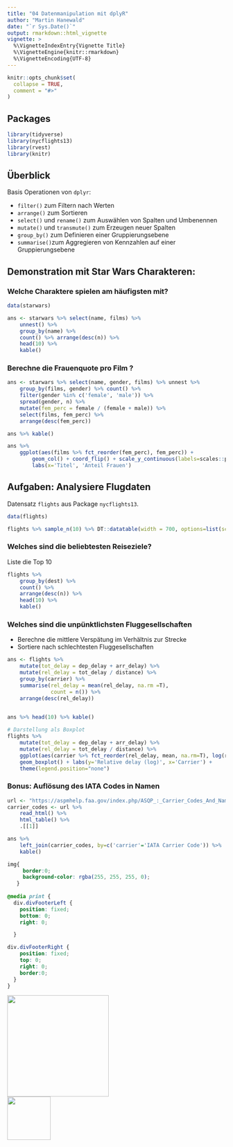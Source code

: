 ```yaml
---
title: "04 Datenmanipulation mit dplyR"
author: "Martin Hanewald"
date: "`r Sys.Date()`"
output: rmarkdown::html_vignette
vignette: >
  %\VignetteIndexEntry{Vignette Title}
  %\VignetteEngine{knitr::rmarkdown}
  %\VignetteEncoding{UTF-8}
---
```


```r
knitr::opts_chunk$set(
  collapse = TRUE,
  comment = "#>"
)

```

## Packages

```r
library(tidyverse)
library(nycflights13)
library(rvest)
library(knitr)
```

## Überblick

Basis Operationen von `dplyr`:

- `filter()` zum Filtern nach Werten
- `arrange()` zum Sortieren
- `select()` und `rename()` zum Auswählen von Spalten und Umbenennen
- `mutate()` und `transmute()` zum Erzeugen neuer Spalten
- `group_by()` zum Definieren einer Gruppierungsebene
- `summarise()`zum Aggregieren von Kennzahlen auf einer Gruppierungsebene

## Demonstration mit Star Wars Charakteren:

### Welche Charaktere spielen am häufigsten mit?

```r
data(starwars)

ans <- starwars %>% select(name, films) %>% 
    unnest() %>% 
    group_by(name) %>% 
    count() %>% arrange(desc(n)) %>% 
    head(10) %>% 
    kable()
```


### Berechne die Frauenquote pro Film ?

```r
ans <- starwars %>% select(name, gender, films) %>% unnest %>% 
    group_by(films, gender) %>% count() %>% 
    filter(gender %in% c('female', 'male')) %>% 
    spread(gender, n) %>% 
    mutate(fem_perc = female / (female + male)) %>% 
    select(films, fem_perc) %>% 
    arrange(desc(fem_perc)) 

ans %>% kable()

ans %>% 
    ggplot(aes(films %>% fct_reorder(fem_perc), fem_perc)) + 
        geom_col() + coord_flip() + scale_y_continuous(labels=scales::percent)+
        labs(x='Titel', 'Anteil Frauen')

```

## Aufgaben: Analysiere Flugdaten

Datensatz `flights` aus Package `nycflights13`.

```r
data(flights)
```

```r
flights %>% sample_n(10) %>% DT::datatable(width = 700, options=list(scrollX = TRUE))
```

### Welches sind die beliebtesten Reiseziele?

Liste die Top 10

```r
flights %>% 
    group_by(dest) %>% 
    count() %>% 
    arrange(desc(n)) %>% 
    head(10) %>% 
    kable()
```

### Welches sind die unpünktlichsten Fluggesellschaften

- Berechne die mittlere Verspätung im Verhältnis zur Strecke
- Sortiere nach schlechtesten Fluggesellschaften

```r
ans <- flights %>% 
    mutate(tot_delay = dep_delay + arr_delay) %>%
    mutate(rel_delay = tot_delay / distance) %>%
    group_by(carrier) %>% 
    summarise(rel_delay = mean(rel_delay, na.rm =T),
              count = n()) %>% 
    arrange(desc(rel_delay))
    

ans %>% head(10) %>% kable()

# Darstellung als Boxplot
flights %>% 
    mutate(tot_delay = dep_delay + arr_delay) %>%
    mutate(rel_delay = tot_delay / distance) %>%
    ggplot(aes(carrier %>% fct_reorder(rel_delay, mean, na.rm=T), log(rel_delay), fill=carrier)) +            
    geom_boxplot() + labs(y='Relative delay (log)', x='Carrier') +
    theme(legend.position="none")

```


### Bonus: Auflösung des IATA Codes in Namen

```r
url <- "https://aspmhelp.faa.gov/index.php/ASQP_:_Carrier_Codes_And_Names"
carrier_codes <- url %>%
    read_html() %>%
    html_table() %>% 
    .[[1]]

ans %>% 
    left_join(carrier_codes, by=c('carrier'='IATA Carrier Code')) %>% 
    kable()

```



```css
img{
     border:0;
     background-color: rgba(255, 255, 255, 0);
   }
   
@media print {
  div.divFooterLeft {
    position: fixed;
    bottom: 0;
    right: 0;

  }

div.divFooterRight {
    position: fixed;
    top: 0;
    right: 0;
    border:0;
  }    
}
```

<div class="divFooterLeft"><img src='../98_assets/ca_logo.svg' width="234px"></div>
<div class="divFooterRight"><img src='../98_assets/c_by_qunis.svg' width="100px"></div>
